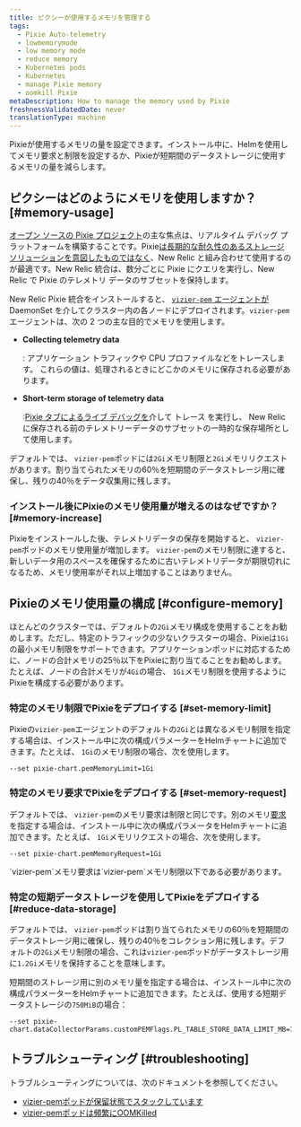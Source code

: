 ```yaml
---
title: ピクシーが使用するメモリを管理する
tags:
  - Pixie Auto-telemetry
  - lowmemorymode
  - low memory mode
  - reduce memory
  - Kubernetes pods
  - Kubernetes
  - manage Pixie memory
  - oomkill Pixie
metaDescription: How to manage the memory used by Pixie
freshnessValidatedDate: never
translationType: machine
---
```


Pixieが使用するメモリの量を設定できます。インストール中に、Helmを使用してメモリ要求と制限を設定するか、Pixieが短期間のデータストレージに使用するメモリの量を減らします。

## ピクシーはどのようにメモリを使用しますか？ [#memory-usage]

[オープン ソースの Pixie プロジェクト](https://github.com/pixie-io/pixie)の主な焦点は、リアルタイム デバッグ プラットフォームを構築することです。Pixie[は長期的な耐久性のあるストレージ ソリューションを意図したものではなく](https://docs.px.dev/about-pixie/faq/#data-collection-how-much-data-does-pixie-store)、New Relic と組み合わせて使用するのが最適です。New Relic 統合は、数分ごとに Pixie にクエリを実行し、New Relic で Pixie のテレメトリ データのサブセットを保持します。

New Relic Pixie 統合をインストールすると、 [`vizier-pem` エージェントが](https://docs.px.dev/reference/architecture/#vizier) DaemonSet を介してクラスター内の各ノードにデプロイされます。`vizier-pem` エージェントは、次の 2 つの主な目的でメモリを使用します。

* <DNT>**Collecting telemetry data**</DNT>

  : アプリケーション トラフィックや CPU プロファイルなどをトレースします。 これらの値は、処理されるときにどこかのメモリに保存される必要があります。

* <DNT>**Short-term storage of telemetry data**</DNT>

  :[Pixie タブによるライブ デバッグを](/docs/kubernetes-pixie/auto-telemetry-pixie/understand-use-data/live-debugging-with-pixie)介して トレース を実行し、 New Relicに保存される前のテレメトリーデータのサブセットの一時的な保存場所として使用します。

デフォルトでは、 `vizier-pem`ポッドには`2Gi`メモリ制限と`2Gi`メモリリクエストがあります。割り当てられたメモリの60％を短期間のデータストレージ用に確保し、残りの40％をデータ収集用に残します。

### インストール後にPixieのメモリ使用量が増えるのはなぜですか？ [#memory-increase]

Pixieをインストールした後、テレメトリデータの保存を開始すると、 `vizier-pem`ポッドのメモリ使用量が増加します。 `vizier-pem`のメモリ制限に達すると、新しいデータ用のスペースを確保するために古いテレメトリデータが期限切れになるため、メモリ使用率がそれ以上増加することはありません。

## Pixieのメモリ使用量の構成 [#configure-memory]

ほとんどのクラスターでは、デフォルトの`2Gi`メモリ構成を使用することをお勧めします。ただし、特定のトラフィックの少ないクラスターの場合、Pixieは`1Gi`の最小メモリ制限をサポートできます。アプリケーションポッドに対応するために、ノードの合計メモリの25％以下をPixieに割り当てることをお勧めします。たとえば、ノードの合計メモリが`4Gi`の場合、 `1Gi`メモリ制限を使用するようにPixieを構成する必要があります。

### 特定のメモリ制限でPixieをデプロイする [#set-memory-limit]

Pixieの`vizier-pem`エージェントのデフォルトの`2Gi`とは異なるメモリ制限を指定する場合は、インストール中に次の構成パラメーターをHelmチャートに追加できます。たとえば、 `1Gi`のメモリ制限の場合、次を使用します。

```
--set pixie-chart.pemMemoryLimit=1Gi
```

### 特定のメモリ要求でPixieをデプロイする [#set-memory-request]

デフォルトでは、 `vizier-pem`のメモリ要求は制限と同じです。別のメモリ[要求](https://kubernetes.io/docs/concepts/configuration/manage-resources-containers/#requests-and-limits)を指定する場合は、インストール中に次の構成パラメータをHelmチャートに追加できます。たとえば、 `1Gi`メモリリクエストの場合、次を使用します。

```
--set pixie-chart.pemMemoryRequest=1Gi
```

<Callout variant="important">
  `vizier-pem`メモリ要求は`vizier-pem`メモリ制限以下である必要があります。
</Callout>

### 特定の短期データストレージを使用してPixieをデプロイする [#reduce-data-storage]

デフォルトでは、 `vizier-pem`ポッドは割り当てられたメモリの60％を短期間のデータストレージ用に確保し、残りの40％をコレクション用に残します。デフォルトの`2Gi`メモリ制限の場合、これは`vizier-pem`ポッドがデータストレージ用に`1.2Gi`メモリを保持することを意味します。

短期間のストレージ用に別のメモリ量を指定する場合は、インストール中に次の構成パラメーターをHelmチャートに追加できます。たとえば、使用する短期データストレージの`750MiB`の場合：

```
--set pixie-chart.dataCollectorParams.customPEMFlags.PL_TABLE_STORE_DATA_LIMIT_MB=750
```

## トラブルシューティング [#troubleshooting]

トラブルシューティングについては、次のドキュメントを参照してください。

* [vizier-pemポッドが保留状態でスタックしています](/docs/kubernetes-pixie/auto-telemetry-pixie/troubleshooting/pods-stuck-pending)
* [vizier-pemポッドは頻繁にOOMKilled](/docs/kubernetes-pixie/auto-telemetry-pixie/troubleshooting/pods-frequently-oomkilled)